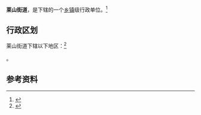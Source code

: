 {{中国乡级行政区|37/06/13/005/000}}

'''莱山街道'''，是{{PRC admin/fullname|37/06/13/005/000|3}}下辖的一个[[乡镇|乡镇]]级行政单位。<ref>{{PRC admin/ref sgc|{{PRC admin/parent|37/06/13/005/000}}}}</ref>

== 行政区划 ==

莱山街道下辖以下地区：<ref>{{PRC admin/ref sgc|37/06/13/005/000}}</ref>

{{PRC admin/children|37/06/13/005/000}}。

== 参考资料 ==

{{reflist}}

{{行政区划小作品}}
{{PRC admin/navcat|37/06/13/005/000}}